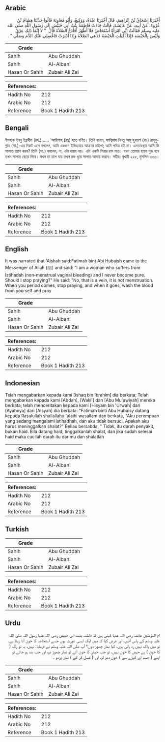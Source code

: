 ## Arabic


<div dir="rtl" lang="ar" style={{fontSize:'larger',backgroundColor:'#f8f9fa',padding:20}}>
أَخْبَرَنَا إِسْحَاقُ بْنُ إِبْرَاهِيمَ، قَالَ أَخْبَرَنَا عَبْدَةُ، وَوَكِيعٌ، وَأَبُو مُعَاوِيَةَ قَالُوا حَدَّثَنَا هِشَامُ بْنُ عُرْوَةَ، عَنْ أَبِيهِ، عَنْ عَائِشَةَ، قَالَتْ جَاءَتْ فَاطِمَةُ بِنْتُ أَبِي حُبَيْشٍ إِلَى رَسُولِ اللَّهِ صلى الله عليه وسلم فَقَالَتْ إِنِّي امْرَأَةٌ أُسْتَحَاضُ فَلاَ أَطْهُرُ أَفَأَدَعُ الصَّلاَةَ قَالَ ‏ "‏ لاَ إِنَّمَا ذَلِكِ عِرْقٌ وَلَيْسَ بِالْحَيْضَةِ فَإِذَا أَقْبَلَتِ الْحَيْضَةُ فَدَعِي الصَّلاَةَ وَإِذَا أَدْبَرَتْ فَاغْسِلِي عَنْكِ الدَّمَ وَصَلِّي ‏"‏ ‏.‏
</div>
<div style={{backgroundColor:'#f8f9fa',padding:20, marginBottom: 10}}><table> <thead> <tr> <th>Grade</th> <th></th> </tr> </thead> <tbody> <tr><td>Sahih</td><td>Abu Ghuddah</td></tr><tr><td>Sahih</td><td>Al-Albani</td></tr><tr><td>Hasan Or Sahih</td><td>Zubair Ali Zai</td></tr></tbody></table><table> <thead> <tr> <th>References:</th> <th></th> </tr> </thead> <tbody><tr><td>Hadith No</td><td>212</td></tr><tr><td>Arabic No</td><td>212</td></tr><tr><td>Reference</td><td>Book 1 Hadith 213</td></tr></tbody></table></div>

## Bengali


<div dir="ltr" lang="bn" style={{fontSize:'larger',backgroundColor:'#f8f9fa',padding:20}}>
ইসহাক ইবনু ইব্রাহীম (রহ.) ..... 'আয়িশাহ্ (রাঃ) হতে বর্ণিত। তিনি বলেন, ফাত্বিমাহ বিনতু আবূ হুবায়শ (রাঃ) রাসূলুল্লাহ (সা.)-এর নিকট এসে বললেন, আমি একজন ইস্তিহাযায় আক্রান্ত মহিলা; আমি পবিত্র হই না। এমতাবস্থায় আমি কি সালাত ত্যাগ করব? তিনি (সা.) বললেন, না, এটা হায়য নয়। এটা একটি শিরার রক্ত মাত্র। যখন তোমার হায়য শুরু হবে তখন সালাত ছেড়ে দিবে। যখন তা চলে যায় তখন রক্ত ধুয়ে সালাত আদায় করবে। সহীহ: বুখারী ২২৮, মুসলিম ৩৩৩।
</div>
<div style={{backgroundColor:'#f8f9fa',padding:20, marginBottom: 10}}><table> <thead> <tr> <th>Grade</th> <th></th> </tr> </thead> <tbody> <tr><td>Sahih</td><td>Abu Ghuddah</td></tr><tr><td>Sahih</td><td>Al-Albani</td></tr><tr><td>Hasan Or Sahih</td><td>Zubair Ali Zai</td></tr></tbody></table><table> <thead> <tr> <th>References:</th> <th></th> </tr> </thead> <tbody><tr><td>Hadith No</td><td>212</td></tr><tr><td>Arabic No</td><td>212</td></tr><tr><td>Reference</td><td>Book 1 Hadith 213</td></tr></tbody></table></div>

## English


<div dir="ltr" lang="en" style={{fontSize:'larger',backgroundColor:'#f8f9fa',padding:20}}>
It was narrated that 'Aishah said:Fatimah bint Abi Hubaish came to the Messenger of Allah (ﷺ) and said: "I am a woman who suffers from Istihadah (non-menstrual vaginal bleeding) and I never become pure. Should I stop praying?" He said: "No, that is a vein, it is not menstruation. When you period comes, stop praying, and when it goes, wash the blood from yourself and pray
</div>
<div style={{backgroundColor:'#f8f9fa',padding:20, marginBottom: 10}}><table> <thead> <tr> <th>Grade</th> <th></th> </tr> </thead> <tbody> <tr><td>Sahih</td><td>Abu Ghuddah</td></tr><tr><td>Sahih</td><td>Al-Albani</td></tr><tr><td>Hasan Or Sahih</td><td>Zubair Ali Zai</td></tr></tbody></table><table> <thead> <tr> <th>References:</th> <th></th> </tr> </thead> <tbody><tr><td>Hadith No</td><td>212</td></tr><tr><td>Arabic No</td><td>212</td></tr><tr><td>Reference</td><td>Book 1 Hadith 213</td></tr></tbody></table></div>

## Indonesian


<div dir="ltr" lang="id" style={{fontSize:'larger',backgroundColor:'#f8f9fa',padding:20}}>
Telah mengabarkan kepada kami [Ishaq bin Ibrahim] dia berkata; Telah mengabarkan kepada kami [Abdah], [Waki'] dan [Abu Mu'awiyah] mereka berkata; telah menceritakan kepada kami [Hisyam bin 'Urwah] dari [Ayahnya] dari [Aisyah] dia berkata: "Fatimah binti Abu Hubaisy datang kepada Rasulullah shallallahu 'alaihi wasallam dan berkata, "Aku perempuan yang sedang mengalami istihadhah, dan aku tidak bersuci. Apakah aku harus meninggalkan shalat?" Beliau bersabda, " Tidak, itu darah penyakit, bukan haid. Bila datang haid, tinggalkanlah shalat, dan jika sudah selesai haid maka cucilah darah itu darimu dan shalatlah
</div>
<div style={{backgroundColor:'#f8f9fa',padding:20, marginBottom: 10}}><table> <thead> <tr> <th>Grade</th> <th></th> </tr> </thead> <tbody> <tr><td>Sahih</td><td>Abu Ghuddah</td></tr><tr><td>Sahih</td><td>Al-Albani</td></tr><tr><td>Hasan Or Sahih</td><td>Zubair Ali Zai</td></tr></tbody></table><table> <thead> <tr> <th>References:</th> <th></th> </tr> </thead> <tbody><tr><td>Hadith No</td><td>212</td></tr><tr><td>Arabic No</td><td>212</td></tr><tr><td>Reference</td><td>Book 1 Hadith 213</td></tr></tbody></table></div>

## Turkish


<div dir="ltr" lang="tr" style={{fontSize:'larger',backgroundColor:'#f8f9fa',padding:20}}>

</div>
<div style={{backgroundColor:'#f8f9fa',padding:20, marginBottom: 10}}><table> <thead> <tr> <th>Grade</th> <th></th> </tr> </thead> <tbody> <tr><td>Sahih</td><td>Abu Ghuddah</td></tr><tr><td>Sahih</td><td>Al-Albani</td></tr><tr><td>Hasan Or Sahih</td><td>Zubair Ali Zai</td></tr></tbody></table><table> <thead> <tr> <th>References:</th> <th></th> </tr> </thead> <tbody><tr><td>Hadith No</td><td>212</td></tr><tr><td>Arabic No</td><td>212</td></tr><tr><td>Reference</td><td>Book 1 Hadith 213</td></tr></tbody></table></div>

## Urdu


<div dir="rtl" lang="ur" style={{fontSize:'larger',backgroundColor:'#f8f9fa',padding:20}}>
ام المؤمنین عائشہ رضی اللہ عنہا کہتی ہیں کہ فاطمہ بنت ابی حبیش رضی اللہ عنہا رسول اللہ صلی اللہ علیہ وسلم کے پاس آئیں، اور عرض کیا کہ میں ایک ایسی عورت ہوں جسے استحاضہ کا خون آتا رہتا ہے، تو میں پاک نہیں رہ پاتی ہوں، کیا نماز چھوڑ دوں؟ آپ صلی اللہ علیہ وسلم نے فرمایا: نہیں، یہ تو رگ ( کا خون ) ہے حیض کا خون نہیں، تو جب حیض کا خون آئے تو نماز چھوڑ دو، اور جب بند ہو جائے تو اپنے ( جسم اور کپڑے سے ) خون دھو لو، اور ( غسل کر کے ) نماز پڑھو ۔
</div>
<div style={{backgroundColor:'#f8f9fa',padding:20, marginBottom: 10}}><table> <thead> <tr> <th>Grade</th> <th></th> </tr> </thead> <tbody> <tr><td>Sahih</td><td>Abu Ghuddah</td></tr><tr><td>Sahih</td><td>Al-Albani</td></tr><tr><td>Hasan Or Sahih</td><td>Zubair Ali Zai</td></tr></tbody></table><table> <thead> <tr> <th>References:</th> <th></th> </tr> </thead> <tbody><tr><td>Hadith No</td><td>212</td></tr><tr><td>Arabic No</td><td>212</td></tr><tr><td>Reference</td><td>Book 1 Hadith 213</td></tr></tbody></table></div>